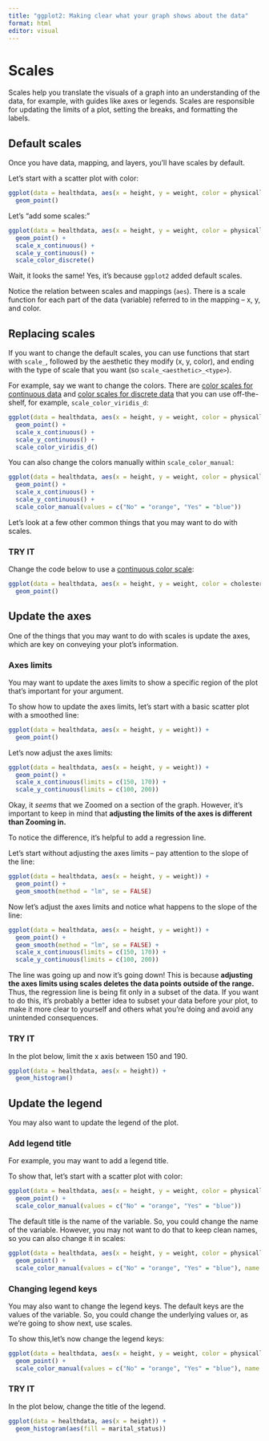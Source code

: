 ```yaml
---
title: "ggplot2: Making clear what your graph shows about the data"
format: html
editor: visual
---
```


# Scales

Scales help you translate the visuals of a graph into an understanding of the data, for example, with guides like axes or legends. Scales are responsible for updating the limits of a plot, setting the breaks, and formatting the labels.

## Default scales

Once you have data, mapping, and layers, you'll have scales by default.

Let's start with a scatter plot with color:

```r
ggplot(data = healthdata, aes(x = height, y = weight, color = physically_active)) +
  geom_point() 
```

Let's "add some scales:"

```r
ggplot(data = healthdata, aes(x = height, y = weight, color = physically_active)) +
  geom_point() +
  scale_x_continuous() +
  scale_y_continuous() +
  scale_color_discrete()
```

Wait, it looks the same! Yes, it's because `ggplot2` added default scales.

Notice the relation between scales and mappings (`aes`). There is a scale function for each part of the data (variable) referred to in the mapping -- x, y, and color.

## Replacing scales

If you want to change the default scales, you can use functions that start with `scale_`, followed by the aesthetic they modify (x, y, color), and ending with the type of scale that you want (so `scale_<aesthetic>_<type>`).

For example, say we want to change the colors. There are [color scales for continuous data](https://ggplot2-book.org/scales-colour.html#sec-colour-continuous) and [color scales for discrete data](https://ggplot2-book.org/scales-colour.html#sec-colour-discrete) that you can use off-the-shelf, for example, `scale_color_viridis_d`:

```r
ggplot(data = healthdata, aes(x = height, y = weight, color = physically_active)) +
  geom_point() +
  scale_x_continuous() +
  scale_y_continuous() +
  scale_color_viridis_d()
```

You can also change the colors manually within `scale_color_manual`:

```r
ggplot(data = healthdata, aes(x = height, y = weight, color = physically_active)) +
  geom_point() +
  scale_x_continuous() +
  scale_y_continuous() +
  scale_color_manual(values = c("No" = "orange", "Yes" = "blue"))
```

Let's look at a few other common things that you may want to do with scales.

### TRY IT

Change the code below to use a [continuous color scale](https://ggplot2-book.org/scales-colour.html#sec-colour-continuous):

```r
ggplot(data = healthdata, aes(x = height, y = weight, color = cholesterol)) +
  geom_point()
```

## Update the axes

One of the things that you may want to do with scales is update the axes, which are key on conveying your plot's information.

### Axes limits

You may want to update the axes limits to show a specific region of the plot that's important for your argument.

To show how to update the axes limits, let's start with a basic scatter plot with a smoothed line:

```r
ggplot(data = healthdata, aes(x = height, y = weight)) +
  geom_point()
```

Let's now adjust the axes limits:

```r
ggplot(data = healthdata, aes(x = height, y = weight)) +
  geom_point() +
  scale_x_continuous(limits = c(150, 170)) +
  scale_y_continuous(limits = c(100, 200))
```

Okay, it *seems* that we Zoomed on a section of the graph. However, it's important to keep in mind that **adjusting the limits of the axes is different than Zooming in.**

To notice the difference, it's helpful to add a regression line.

Let's start without adjusting the axes limits -- pay attention to the slope of the line:

```r
ggplot(data = healthdata, aes(x = height, y = weight)) +
  geom_point() +
  geom_smooth(method = "lm", se = FALSE)
```

Now let's adjust the axes limits and notice what happens to the slope of the line:

```r
ggplot(data = healthdata, aes(x = height, y = weight)) +
  geom_point() +
  geom_smooth(method = "lm", se = FALSE) +
  scale_x_continuous(limits = c(150, 170)) +
  scale_y_continuous(limits = c(100, 200))
```

The line was going up and now it's going down! This is because **adjusting the axes limits using scales deletes the data points outside of the range.** Thus, the regression line is being fit only in a subset of the data. If you want to do this, it's probably a better idea to subset your data before your plot, to make it more clear to yourself and others what you're doing and avoid any unintended consequences.

### TRY IT

In the plot below, limit the x axis between 150 and 190.

```r
ggplot(data = healthdata, aes(x = height)) +
  geom_histogram()
```

## Update the legend

You may also want to update the legend of the plot.

### Add legend title

For example, you may want to add a legend title.

To show that, let's start with a scatter plot with color:

```r
ggplot(data = healthdata, aes(x = height, y = weight, color = physically_active)) +
  geom_point() +
  scale_color_manual(values = c("No" = "orange", "Yes" = "blue"))
```

The default title is the name of the variable. So, you could change the name of the variable. However, you may not want to do that to keep clean names, so you can also change it in scales:

```r
ggplot(data = healthdata, aes(x = height, y = weight, color = physically_active)) +
  geom_point() +
  scale_color_manual(values = c("No" = "orange", "Yes" = "blue"), name = "Activity status")
```

### Changing legend keys

You may also want to change the legend keys. The default keys are the values of the variable. So, you could change the underlying values or, as we're going to show next, use scales.

To show this,let's now change the legend keys:

```r
ggplot(data = healthdata, aes(x = height, y = weight, color = physically_active)) +
  geom_point() +
  scale_color_manual(values = c("No" = "orange", "Yes" = "blue"), name = "Activity status", labels = c("No" = "Not active", "Yes" = "Active"))
```

### TRY IT

In the plot below, change the title of the legend.

```r
ggplot(data = healthdata, aes(x = height)) +
  geom_histogram(aes(fill = marital_status))
```
